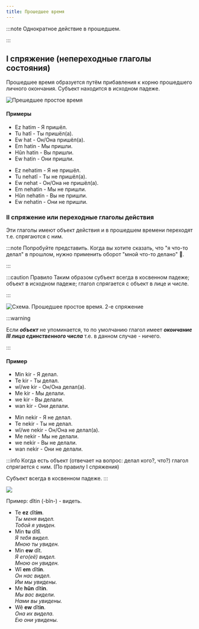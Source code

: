 ```yaml
---
title: Прошедшее время
---
```


:::note
Однократное действие в прошедшем.

:::

## I спряжение (непереходные глаголы состояния)

Прошедшее время образуется путём прибавления к корню прошедшего личного окончания. Субъект находится в исходном падеже.

![Прешедшее простое время](/img/chapter-1/past-1.png)

#### Примеры

<div style={{ display: 'flex' }}>
  <div>
    <ul>
      <li>Ez hatim - Я пришёл.</li>
      <li>Tu hatî - Ты пришёл(а).</li>
      <li>Ew hat - Он/Она пришёл(а).</li>
      <li>Em hatin - Мы пришли.</li>
      <li>Hûn hatin - Вы пришли.</li>
      <li>Ew hatin - Они пришли.</li>
    </ul>
  </div>
  <div>
    <ul>
      <li>Ez nehatim - Я не пришёл.</li>
      <li>Tu nehatî - Ты не пришёл(а).</li>
      <li>Ew nehat - Он/Она не пришёл(а).</li>
      <li>Em nehatin - Мы не пришли.</li>
      <li>Hûn nehatin - Вы не пришли.</li>
      <li>Ew nehatin - Они не пришли.</li>
    </ul>
  </div>
</div>

### II спряжение или переходные глаголы действия

Эти глаголы имеют объект действия и в прошедшем времени переходят т.е. спрягаются с ним.

:::note
Попробуйте представить.
Когда вы хотите сказать, что "я что-то делал" в прошлом, нужно применить оборот "мной что-то делано" 🙂.

:::

:::caution Правило
Таким образом субъект всегда в косвенном падеже; объект в исходном падеже; глагол спрягается с объект в лице и числе.

:::

![Схема. Прошедшее простое время. 2-е спряжение](/img/chapter-1/simple-past-1.png)

:::warning

Если **_объект_** не упоминается, то по умолчанию глагол имеет **_окончание III лица единственного числа_** т.е. в данном случае - ничего.

:::

#### Пример

<div style={{ display: 'flex' }}>
  <div>
    <ul>
      <li>Min kir - Я делал.</li>
      <li>Te kir - Ты делал.</li>
      <li>wî/we kir - Он/Она делал(а).</li>
      <li>Me kir - Мы делали.</li>
      <li>we kir - Вы делали.</li>
      <li>wan kir - Они делали.</li>
    </ul>
  </div>
  <div>
    <ul>
      <li>Min nekir - Я не делал.</li>
      <li>Te nekir - Ты не делал.</li>
      <li>wî/we nekir - Он/Она не делал(а).</li>
      <li>Me nekir - Мы не делали.</li>
      <li>we nekir - Вы не делали.</li>
      <li>wan nekir - Они не делали.</li>
    </ul>
  </div>
</div>

:::info
Когда есть объект (отвечает на вопрос: делал кого?, что?) глагол спрягается с ним. (По правилу I спряжения)

Субъект всегда в косвенном падеже.
:::

![](/img/chapter-1/past-transitive.png)

Пример: dîtin (-bîn-) - видеть.

- Te **ez** dît**im**.<br/>_Ты меня видел._<br/>_Тобой я увиден._
- Min **tu** dît**î**.<br/>_Я тебя видел._<br/>_Мною ты увиден._
- Min **ew** dît.<br/>_Я его(её) видел._<br/>_Мною он увиден._
- Wî **em** dît**in**.<br/>_Он нас видел._<br/>_Им мы увидены._
- Me **hûn** dît**in**.<br/>_Мы вас видели._<br/>_Нами вы увидены._
- Wê **ew** dît**in**.<br/>_Она их видела._<br/>_Ею они увидены._
